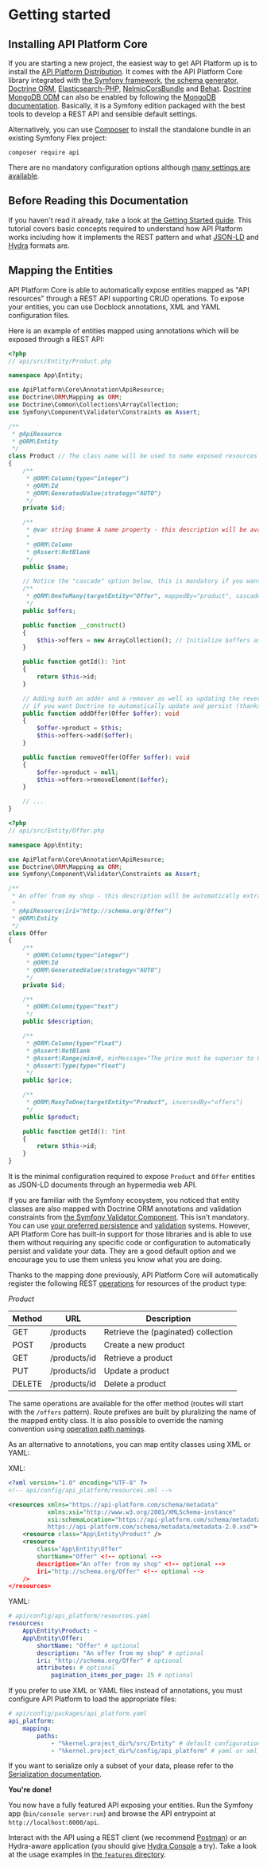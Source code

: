 # Getting started

## Installing API Platform Core

If you are starting a new project, the easiest way to get API Platform up is to install the [API Platform Distribution](../distribution/index.md).
It comes with the API Platform Core library integrated with [the Symfony framework](https://symfony.com), [the schema generator](../schema-generator/),
[Doctrine ORM](http://www.doctrine-project.org), [Elasticsearch-PHP](https://www.elastic.co/guide/en/elasticsearch/client/php-api/current/index.html),
[NelmioCorsBundle](https://github.com/nelmio/NelmioCorsBundle) and [Behat](http://behat.org).
[Doctrine MongoDB ODM](https://www.doctrine-project.org/projects/mongodb-odm.html) can also be enabled by following the [MongoDB documentation](mongodb.md).
Basically, it is a Symfony edition packaged with the best tools to develop a REST API and sensible default settings.

Alternatively, you can use [Composer](http://getcomposer.org) to install the standalone bundle in an existing Symfony Flex
project:

`composer require api`

There are no mandatory configuration options although [many settings are available](configuration.md).

## Before Reading this Documentation

If you haven't read it already, take a look at [the Getting Started guide](../distribution/index.md).
This tutorial covers basic concepts required to understand how API Platform works including how it implements the REST pattern
and what [JSON-LD](http://json-ld.org/) and [Hydra](http://www.hydra-cg.com/) formats are.

## Mapping the Entities

API Platform Core is able to automatically expose entities mapped as "API resources" through a REST API supporting CRUD
operations.
To expose your entities, you can use Docblock annotations, XML and YAML configuration files.

Here is an example of entities mapped using annotations which will be exposed through a REST API:

```php
<?php
// api/src/Entity/Product.php

namespace App\Entity;

use ApiPlatform\Core\Annotation\ApiResource;
use Doctrine\ORM\Mapping as ORM;
use Doctrine\Common\Collections\ArrayCollection;
use Symfony\Component\Validator\Constraints as Assert;

/**
 * @ApiResource
 * @ORM\Entity
 */
class Product // The class name will be used to name exposed resources
{
    /**
     * @ORM\Column(type="integer")
     * @ORM\Id
     * @ORM\GeneratedValue(strategy="AUTO")
     */
    private $id;

    /**
     * @var string $name A name property - this description will be available in the API documentation too.
     *
     * @ORM\Column
     * @Assert\NotBlank
     */
    public $name;

    // Notice the "cascade" option below, this is mandatory if you want Doctrine to automatically persist the related entity
    /**
     * @ORM\OneToMany(targetEntity="Offer", mappedBy="product", cascade={"persist"})
     */
    public $offers;

    public function __construct()
    {
        $this->offers = new ArrayCollection(); // Initialize $offers as a Doctrine collection
    }

    public function getId(): ?int
    {
        return $this->id;
    }

    // Adding both an adder and a remover as well as updating the reverse relation is mandatory
    // if you want Doctrine to automatically update and persist (thanks to the "cascade" option) the related entity
    public function addOffer(Offer $offer): void
    {
        $offer->product = $this;
        $this->offers->add($offer);
    }

    public function removeOffer(Offer $offer): void
    {
        $offer->product = null;
        $this->offers->removeElement($offer);
    }

    // ...
}
```

```php
<?php
// api/src/Entity/Offer.php

namespace App\Entity;

use ApiPlatform\Core\Annotation\ApiResource;
use Doctrine\ORM\Mapping as ORM;
use Symfony\Component\Validator\Constraints as Assert;

/**
 * An offer from my shop - this description will be automatically extracted from the PHPDoc to document the API.
 *
 * @ApiResource(iri="http://schema.org/Offer")
 * @ORM\Entity
 */
class Offer
{
    /**
     * @ORM\Column(type="integer")
     * @ORM\Id
     * @ORM\GeneratedValue(strategy="AUTO")
     */
    private $id;

    /**
     * @ORM\Column(type="text")
     */
    public $description;

    /**
     * @ORM\Column(type="float")
     * @Assert\NotBlank
     * @Assert\Range(min=0, minMessage="The price must be superior to 0.")
     * @Assert\Type(type="float")
     */
    public $price;

    /**
     * @ORM\ManyToOne(targetEntity="Product", inversedBy="offers")
     */
    public $product;

    public function getId(): ?int
    {
        return $this->id;
    }
}
```

It is the minimal configuration required to expose `Product` and `Offer` entities as JSON-LD documents through an hypermedia
web API.

If you are familiar with the Symfony ecosystem, you noticed that entity classes are also mapped with Doctrine ORM annotations
and validation constraints from [the Symfony Validator Component](http://symfony.com/doc/current/book/validation.html).
This isn't mandatory. You can use [your preferred persistence](data-providers.md) and [validation](validation.md) systems.
However, API Platform Core has built-in support for those libraries and is able to use them without requiring any specific
code or configuration to automatically persist and validate your data. They are a good default option and we encourage you to use
them unless you know what you are doing.

Thanks to the mapping done previously, API Platform Core will automatically register the following REST [operations](operations.md)
for resources of the product type:

_Product_

| Method | URL            | Description                         |
| ------ | -------------- | ----------------------------------- |
| GET    | /products      | Retrieve the (paginated) collection |
| POST   | /products      | Create a new product                |
| GET    | /products/id | Retrieve a product                  |
| PUT    | /products/id | Update a product                    |
| DELETE | /products/id | Delete a product                    |

The same operations are available for the offer method (routes will start with the `/offers` pattern).
Route prefixes are built by pluralizing the name of the mapped entity class.
It is also possible to override the naming convention using [operation path namings](operation-path-naming.md).

As an alternative to annotations, you can map entity classes using XML or YAML:

XML:

```xml
<?xml version="1.0" encoding="UTF-8" ?>
<!-- api/config/api_platform/resources.xml -->

<resources xmlns="https://api-platform.com/schema/metadata"
           xmlns:xsi="http://www.w3.org/2001/XMLSchema-instance"
           xsi:schemaLocation="https://api-platform.com/schema/metadata
           https://api-platform.com/schema/metadata/metadata-2.0.xsd">
    <resource class="App\Entity\Product" />
    <resource
        class="App\Entity\Offer"
        shortName="Offer" <!-- optional -->
        description="An offer from my shop" <!-- optional -->
        iri="http://schema.org/Offer" <!-- optional -->
    />
</resources>
```

YAML:

```yaml
# api/config/api_platform/resources.yaml
resources:
    App\Entity\Product: ~
    App\Entity\Offer:
        shortName: "Offer" # optional
        description: "An offer from my shop" # optional
        iri: "http://schema.org/Offer" # optional
        attributes: # optional
            pagination_items_per_page: 25 # optional
```

If you prefer to use XML or YAML files instead of annotations, you must configure API Platform to load the appropriate files:

```yaml
# api/config/packages/api_platform.yaml
api_platform:
    mapping:
        paths:
            - "%kernel.project_dir%/src/Entity" # default configuration for annotations
            - "%kernel.project_dir%/config/api_platform" # yaml or xml directory configuration
```

If you want to serialize only a subset of your data, please refer to the [Serialization documentation](serialization.md).

**You're done!**

You now have a fully featured API exposing your entities.
Run the Symfony app (`bin/console server:run`) and browse the API entrypoint at `http://localhost:8000/api`.

Interact with the API using a REST client (we recommend [Postman](https://www.getpostman.com/)) or an Hydra-aware application
(you should give [Hydra Console](https://github.com/lanthaler/HydraConsole) a try). Take
a look at the usage examples in [the `features` directory](https://github.com/api-platform/core/tree/master/features).
